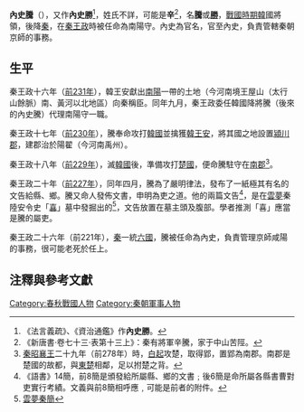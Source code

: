'''內史騰'''（{{bd|？||？||}}），又作'''內史勝'''<ref group="註">《法言義疏》、《資治通鑑》作'''內史勝'''。</ref>，姓氏不詳，可能是'''辛'''<ref group="註">《新唐書·卷七十三·表第十三上》：秦有將軍辛騰，家于中山苦陘。</ref>，名'''騰'''或'''[[辛勝|勝]]'''，[[戰國時期|戰國時期]][[韓|韓]]國將領，後降[[秦|秦]]，在[[秦始皇|秦王政]]時被任命為南陽守。內史為官名，官至內史，負責管轄秦朝京師的事務。

==生平==
秦王政十六年（[[前231年|前231年]]），韓王安獻出[[南陽|南陽]]一帶的土地（今河南境王屋山（太行山餘脈）南、黃河以北地區）向秦稱臣。同年九月，秦王政委任韓國降將騰（後來的內史騰）代理南陽守一職。

秦王政十七年（[[前230年|前230年]]），騰奉命攻打[[韓國_(戰國)|韓國]]並擒獲[[韓王安|韓王安]]，將其國之地設置[[潁川郡|潁川郡]]，建郡治於陽翟（今河南禹州）。

秦王政十八年（[[前229年|前229年]]），滅[[韓國_(戰國)|韓國]]後，準備攻打[[楚國|楚國]]，便命騰駐守在[[南郡|南郡]]<ref group="註">[[秦昭襄王|秦昭襄王]]二十九年（前278年）時，[[白起|白起]]攻楚，取得郢，置郢為南郡。南郡是楚國的故都，與[[楚國|東楚]]相鄰，足以拊楚之背。</ref>。

秦王政二十年（[[前227年|前227年]]），同年四月，騰為了嚴明律法，發布了一紙極其有名的文告給縣、鄉。騰又命人發佈文書，申明為吏之道。他的兩篇文告<ref group="註">《語書》14簡，前8簡是頒發給所屬縣、鄉的文書﹔後6簡是命所屬各縣書曹對吏實行考績。文義與前8簡相呼應﹐可能是前者的附件。</ref>，是在[[雲夢|雲夢]]秦陸安令史「[[喜_(秦代官吏)|喜]]」墓中發掘出的<ref group="註">[[雲夢秦簡|雲夢秦簡]]</ref>，文告放置在墓主頭及腹部。學者推測「喜」應當是騰的屬吏。

秦王政二十六年（前221年），[[秦國|秦]]一統[[六國|六國]]，騰被任命為內史，負責管理京師咸陽的事務，很可能老死於任上。

==注釋與參考文獻==
<div class="references-small"><references group="註" />
</div>

{{秦灭六国之战}}
[[Category:春秋戰國人物|Category:春秋戰國人物]]
[[Category:秦朝軍事人物|Category:秦朝軍事人物]]